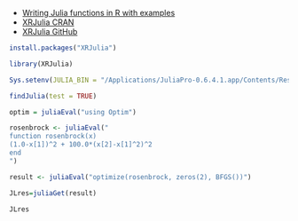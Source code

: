 - [Writing Julia functions in R with examples](https://insightr.wordpress.com/2017/10/18/writing-julia-functions-in-r-with-examples/)
- [XRJulia CRAN](https://cran.r-project.org/web/packages/XRJulia/index.html)
- [XRJulia GitHub](https://github.com/johnmchambers/XRJulia)

```r
install.packages("XRJulia")
```

```r
library(XRJulia)
```

```r
Sys.setenv(JULIA_BIN = "/Applications/JuliaPro-0.6.4.1.app/Contents/Resources/julia/Contents/Resources/julia/bin/julia")
```

```r
findJulia(test = TRUE)
```

```r
optim = juliaEval("using Optim")
```

```r
rosenbrock <- juliaEval("
function rosenbrock(x)
(1.0-x[1])^2 + 100.0*(x[2]-x[1]^2)^2
end
")
```

```r
result <- juliaEval("optimize(rosenbrock, zeros(2), BFGS())")
```

```r
JLres=juliaGet(result)
```

```r
JLres
```

